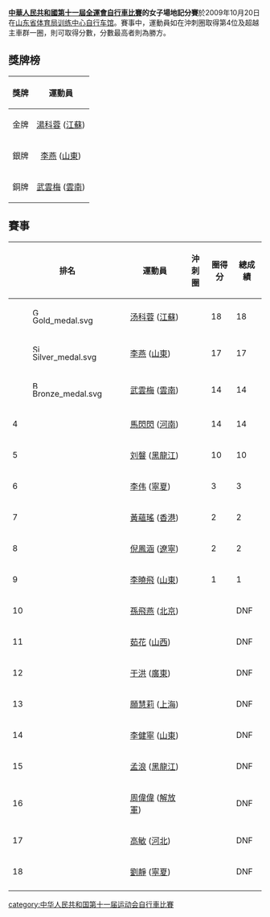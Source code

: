 '''[[中華人民共和國第十一屆全運會|中華人民共和國第十一屆全運會]][[中華人民共和國第十一屆全運會自行車比賽|自行車比賽]]的女子場地記分賽'''於2009年10月20日在[[山东省体育局训练中心自行车馆|山东省体育局训练中心自行车馆]]。賽事中，運動員如在沖刺圈取得第4位及超越主車群一圈，則可取得分數，分數最高者則為勝方。


== 獎牌榜 ==
{| class="wikitable"
|- bgcolor="#efefef"
!align=center| 獎牌
!align=center| 運動員
|-
| bgcolor="gold" | 金牌
| [[湯科蓉|湯科蓉]] ([[江蘇|江蘇]])
|-
| bgcolor="silver" | 銀牌
| [[李燕|李燕]] ([[山東|山東]])
|-
| bgcolor="cc9966" | 銅牌
| [[武雲梅|武雲梅]] ([[雲南|雲南]])
|}
==賽事==
{| class="wikitable" style="text-align:center;"
|-
! 排名
! style="width:17em" | 運動員
! style="width:4em" | 沖刺圈
! style="width:4em" | 圈得分
! style="width:4em" | 總成績
|-
| [[File:Gold_medal.svg|15px]] ||align=left| [[汤科蓉|汤科蓉]] ([[江蘇|江蘇]]) ||  || 18  || 18
|-
| [[File:Silver_medal.svg|15px]] ||align=left| [[李燕_(自行车运动员)|李燕]] ([[山東|山東]]) ||  || 17 || 17
|-
| [[File:Bronze_medal.svg|15px]] ||align=left| [[武雲梅|武雲梅]] ([[雲南|雲南]]) ||  || 14 || 14
|-
| 4 ||align=left| [[馬閃閃|馬閃閃]] ([[河南|河南]]) ||  || 14 || 14
|-
| 5 ||align=left| [[刘韾|刘韾]] ([[黑龍江|黑龍江]]) ||  || 10 || 10
|-
| 6 ||align=left| [[李伟_(自行车运动员)|李伟]] ([[寧夏|寧夏]]) ||  || 3 || 3
|-
| 7 ||align=left| [[黃蘊瑤|黃蘊瑤]] ([[香港|香港]]) ||  || 2 || 2
|-
| 8 ||align=left| [[倪鳳涵|倪鳳涵]] ([[遼寧|遼寧]]) ||  || 2 || 2
|-
| 9 ||align=left| [[李曉飛|李曉飛]] ([[山東|山東]]) ||  || 1 || 1
|-
| 10 ||align=left| [[孫飛燕|孫飛燕]] ([[北京|北京]]) ||  ||  || DNF
|-
| 11 ||align=left| [[茹花|茹花]] ([[山西|山西]]) ||  || || DNF
|-
| 12 ||align=left| [[于洪_(自行车运动员)|于洪]] ([[廣東|廣東]]) ||  ||  || DNF
|-
| 13 ||align=left| [[願慧莉|願慧莉]] ([[上海|上海]])||  ||  || DNF
|-
| 14 ||align=left| [[李健寧|李健寧]] ([[山東|山東]]) ||  ||  || DNF
|-
| 15 ||align=left| [[孟浪_(自行车运动员)|孟浪]] ([[黑龍江|黑龍江]]) ||  ||  || DNF
|-
| 16 ||align=left| [[周偉偉|周偉偉]] ([[解放軍|解放軍]]) ||  ||  || DNF
|-
| 17 ||align=left| [[高敏_(自行车运动员)|高敏]] ([[河北|河北]]) ||  ||  || DNF
|-
| 18 ||align=left| [[劉靜|劉靜]] ([[寧夏|寧夏]]) ||  ||  || DNF
|-
|}

[[category:中华人民共和国第十一届运动会自行車比賽|category:中华人民共和国第十一届运动会自行車比賽]]